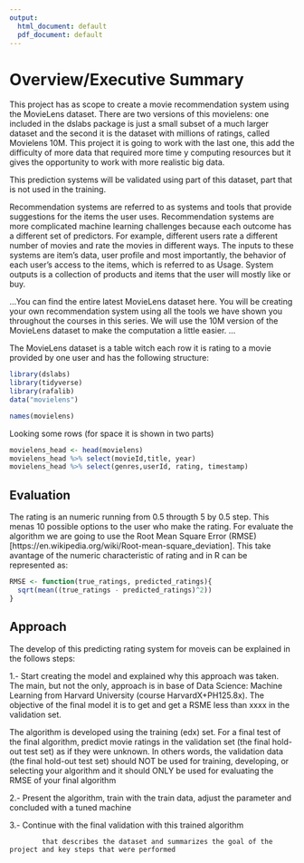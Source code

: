 ```yaml
---
output:
  html_document: default
  pdf_document: default
---
```


# Overview/Executive Summary


This project has as scope to create a movie recommendation system using the MovieLens dataset. There are two versions of this movielens: one included in the dslabs package is just a small subset of a much larger dataset and the second it is the dataset with millions of ratings, called Movielens 10M. This project it is going to work with the last one, this add the difficulty of more data that required more time y computing resources but it gives the opportunity to work with more realistic big data.

This prediction systems will be validated using part of this dataset, part that is not used in the training.

Recommendation systems are referred to as systems and tools that provide suggestions for the items the user uses.
Recommendation systems are more complicated machine learning challenges because each outcome has a different set of predictors. For example, different users rate a different number of movies and rate the movies in different ways.
The inputs to these systems are item’s data, user profile and most importantly, the behavior of each user's access to the items, which is referred to as Usage. System outputs is a collection of products and items that the user will mostly like or buy.



...You can find the entire latest MovieLens dataset here. You will be creating your own recommendation system using all the tools we have shown you throughout the courses in this series. We will use the 10M version of the MovieLens dataset to make the computation a little easier. ...



The MovieLens dataset is a table witch each row it is rating to a movie provided by one user and has the following structure:

```r
library(dslabs)
library(tidyverse)
library(rafalib)
data("movielens")

```


```r
names(movielens)
```

Looking some rows (for space it is shown in two parts)
```r
movielens_head <- head(movielens)
movielens_head %>% select(movieId,title, year)
movielens_head %>% select(genres,userId, rating, timestamp)
```


## Evaluation
The rating is an numeric running from 0.5 througth 5 by 0.5 step. This menas 10 possible options to the user who make the rating.
For evaluate the algorithm we are going to use the Root Mean Square Error (RMSE)[https://en.wikipedia.org/wiki/Root-mean-square_deviation]. This take avantage of the numeric characteristic of rating and in R can be represented as:

```r
RMSE <- function(true_ratings, predicted_ratings){
  sqrt(mean((true_ratings - predicted_ratings)^2))
}
```

## Approach
The develop of this predicting rating system for moveis can be explained in the follows steps:

1.- Start creating the model and explained why this approach was taken. The main, but not the only, approach is in base of Data Science: Machine Learning from	Harvard University (course HarvardX+PH125.8x). The objective of the final model it is to get and get  a RSME less than xxxx in the validation set.

The algorithm is developed using the training (edx) set. For a final test of the final algorithm, predict movie ratings in the validation set (the final hold-out test set) as if they were unknown. In others words, the validation data (the final hold-out test set) should NOT be used for training, developing, or selecting your algorithm and it should ONLY be used for evaluating the RMSE of your final algorithm

2.- Present the algorithm, train with the train data, adjust the parameter and concluded with a tuned machine

3.- Continue with the final validation with this trained algorithm 

            that describes the dataset and summarizes the goal of the project and key steps that were performed
            
